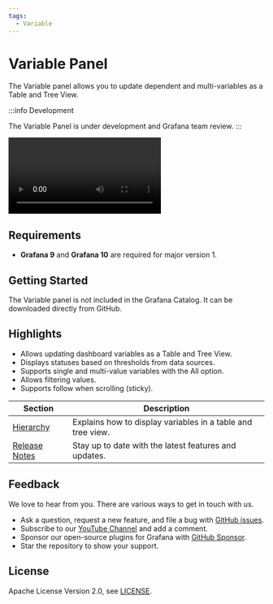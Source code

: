 ```yaml
---
tags:
  - Variable
---
```



# Variable Panel

The Variable panel allows you to update dependent and multi-variables as a Table and Tree View.

:::info Development

The Variable Panel is under development and Grafana team review.
:::

<Video
  src="https://www.youtube.com/embed/mYYtMW9qiPA"
  title="Grafana dashboard variables on steroids. Variable panel with Single, Multi, Tree View layouts"
/>

## Requirements

- **Grafana 9** and **Grafana 10** are required for major version 1.

## Getting Started

The Variable panel is not included in the Grafana Catalog. It can be downloaded directly from GitHub.

## Highlights

- Allows updating dashboard variables as a Table and Tree View.
- Displays statuses based on thresholds from data sources.
- Supports single and multi-value variables with the All option.
- Allows filtering values.
- Supports follow when scrolling (sticky).

| Section                   | Description                                                 |
| ------------------------- | ----------------------------------------------------------- |
| [Hierarchy](hierarchy/)   | Explains how to display variables in a table and tree view. |
| [Release Notes](release/) | Stay up to date with the latest features and updates.       |

## Feedback

We love to hear from you. There are various ways to get in touch with us.

- Ask a question, request a new feature, and file a bug with [GitHub issues](https://github.com/volkovlabs/volkovlabs-variable-panel/issues/new/choose).
- Subscribe to our [YouTube Channel](https://www.youtube.com/@volkovlabs) and add a comment.
- Sponsor our open-source plugins for Grafana with [GitHub Sponsor](https://github.com/sponsors/VolkovLabs).
- Star the repository to show your support.

## License

Apache License Version 2.0, see [LICENSE](https://github.com/volkovlabs/volkovlabs-variable-panel/blob/main/LICENSE).
